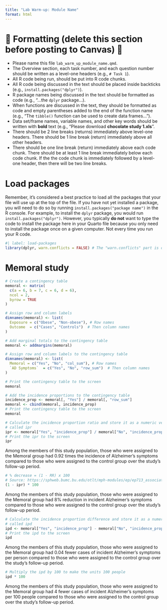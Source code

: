 ```yaml
---
title: "Lab Warm-up: Module Name"
format: html
---
```


# 🛑 Formatting (delete this section before posting to Canvas) 🛑

* Please name this file `lab_warm_up_module_name.qmd`.
* The Overview section, each task number, and each question number should be written as a level-one headers (e.g., `# Task 1`).
* All R code being run, should be put into R code chunks.
* All R code being discussed in the text should be placed inside backticks (e.g., `install.packages("dplyr")`).
* R package names being discussed in the text should be formatted as code (e.g., "...the `dplyr` package...). 
* When functions are discussed in the text, they should be formatted as code and empty parentheses added to the end of the function name (e.g., "The `tibble()` function can be used to create data frames…").
* Data set/frame names, variable names, and other key words should be written with **bold** text (e.g., "Please download **chocolate study 1.xls**".
* There should be 2 line breaks (returns) immediately above level-one headers. There should be 1 line break (return) immediately above all other headers.
* There should be one line break (return) immediately above each code chunk. There should be at least 1 line break immediately below each code chunk. If the the code chunk is immediately followed by a level-one header, then there will be two line breaks.

# Load packages

Remember, it's considered a best practice to load all the packages that your file will use up at the top of the file. If you have not yet installed a package, you will need to do so by running `install.packages("package name")` in the R console. For example, to install the `dplyr` package, you would run `install.packages("dplyr")`. However, you typically **do not** want to type the code to install the package here in your Quarto file because you only need to install the package once on a given computer. Not every time you run your R code.

```r
#| label: load-packages
library(dplyr, warn.conflicts = FALSE) # The "warn.conflicts" part is optional
```

# Memoral study

```r
# Create a contingency table
memoral <- matrix(
  c(a = 6, b = 7, c = 6, d = 6),
  ncol = 2,
  byrow = TRUE
)

# Assign row and column labels
dimnames(memoral) <- list(
  Exposure = c("Obese", "Non-obese"), # Row names
  Outcome  = c("Cases", "Controls")  # Then column names
)

# Add marginal totals to the contingency table
memoral <- addmargins(memoral)

# Assign row and column labels to the contingency table
dimnames(memoral) <- list(
  Memoral = c("Yes", "No", "col_sum"), # Row names
  `AD Symptoms`  = c("Yes", "No", "row_sum")  # Then column names
)

# Print the contingency table to the screen
memoral
```

```r
# Add the incidence proportions to the contingency table
incidence_prop <- memoral[, "Yes"] / memoral[, "row_sum"]
memoral <- cbind(memoral, incidence_prop)
# Print the contingency table to the screen
memoral
```

```r
# Calculate the incidence proportion ratio and store it as a numeric vector 
# called ipr
ipr <- memoral["Yes", "incidence_prop"] / memoral["No", "incidence_prop"]
# Print the ipr to the screen
ipr
```

Among the members of this study population, those who were assigned to the Memoral group had 0.92 times the incidence of Alzheimer's symptoms compared to those who were assigned to the control group over the study's follow-up period.

```r
# % decrease = (1 - RR) x 100
# Source: https://sphweb.bumc.bu.edu/otlt/mph-modules/ep/ep713_association/ep713_association3.html
(1 - ipr) * 100
```

Among the members of this study population, those who were assigned to the Memoral group had 8% reduction in incident Alzheimer's symptoms compared to those who were assigned to the control group over the study's follow-up period.

```r
# Calculate the incidence proportion difference and store it as a numeric vector 
# called ipd
ipd <- memoral["Yes", "incidence_prop"] - memoral["No", "incidence_prop"]
# Print the ipd to the screen
ipd
```

Among the members of this study population, those who were assigned to the Memoral group had 0.04 fewer cases of incident Alzheimer's symptoms per person compared to those who were assigned to the control group over the study's follow-up period.

```r
# Multiply the ipd by 100 to make the units 100 people
ipd * 100
```

Among the members of this study population, those who were assigned to the Memoral group had 4 fewer cases of incident Alzheimer's symptoms per 100 people compared to those who were assigned to the control group over the study's follow-up period.



